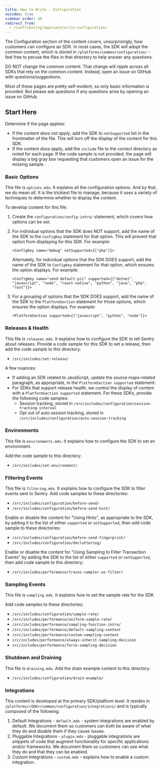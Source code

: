 ```yaml
---
title: How to Write - Configuration
noindex: true
sidebar_order: 40
redirect_from:
  - /contributing/approach/write-configuration/
---
```


The Configuration section of the content covers, unsurprisingly, how customers can configure an SDK. In most cases, the SDK will adopt the common content, which is stored in `/platforms/common/configuration/` - feel free to peruse the files in that directory to help answer any questions.

<Alert >

DO NOT change the common content. That change will ripple across all SDKs that rely on the common content. Instead, open an issue on GitHub with questions/suggestions.

</Alert >

Most of these pages are pretty self-evident, so only basic information is provided. But please ask questions if any questions arise by opening an issue on GitHub.

## Start Here

Determine if the page applies:

- If the content _does not apply_, add the SDK to `notSupported` list in the frontmatter of the file. This will turn off the display of the content for this SDK.
- If the content _does apply_, add the `include` file to the correct directory as noted for each page. If the code sample is not provided, the page will display a big gray box requesting that customers open an issue for the missing sample.

### Basic Options

This file is `options.mdx`. It explains all the configuration options. And by that, we do mean _all_. It is the trickiest file to manage, because it uses a variety of techniques to determine whether to display the content.

To develop content for this file:

1. Create the `configuration/config-intro/` statement, which covers how options can be set.
2. For individual options that the SDK does NOT support, add the name of the SDK to the `ConfigKey` statement for that option. This will prevent that option from displaying for this SDK. For example:

   `<ConfigKey name="debug" notSupported={["php"]}>`

   Alternately, for individual options that the SDK DOES support, add the name of the SDK to `ConfigKey` statement for that option, which ensures the option displays. For example:

   `<ConfigKey name="send-default-pii" supported={["dotnet", "javascript", "node", "react-native", "python", "java", "php", "rust"]}>`

3. For a grouping of options that the SDK DOES support, add the name of the SDK to the `PlatformSection` statement for those options, which ensures the option displays. For example:

   `<PlatformSection supported={["javascript", "python", "node"]}>`

### Releases & Health

This file is `releases.mdx`. It explains how to configure the SDK to tell Sentry about releases. Provide a code sample for this SDK to set a release, then add the code sample to this directory:

- `/src/includes/set-release/`

A few nuances:

- If adding an SDK related to JavaScript, update the source maps-related paragraph, as appropriate, in the `PlatformSection supported` statement.
- For SDKs that support release health, we control the display of content with a `PlatformSection supported` statement. For these SDKs, provide the following code samples:
  - Session tracking, stored in `/src/includes/configuration/session-tracking-interval`
  - Opt out of auto session tracking, stored in `/src/includes/configuration/auto-session-tracking`

### Environments

This file is `environments.mdx`. It explains how to configure the SDK to set an environment.

Add the code sample to this directory:

- `/src/includes/set-environment/`

### Filtering Events

This file is `filtering.mdx`. It explains how to configure the SDK to filter events sent to Sentry. Add code samples to these directories:

- `/src/includes/configuration/before-send/`
- `/src/includes/configuration/before-send-hint/`

Enable or disable the content for "Using Hints", as appropriate to the SDK, by adding it to the list of either `supported` or `notSupported`, then add code sample to these directories:

- `/src/includes/configuration/before-send-fingerprint/`
- `/src/includes/configuration/decluttering/`

Enable or disable the content for "Using Sampling to Filter Transaction Events" by adding the SDK to the list of either `supported` or `notSupported`, then add code sample to this directory:

- `/src/includes/performance/traces-sampler-as-filter/`

### Sampling Events

This file is `sampling.mdx`. It explains how to set the sample rate for the SDK.

Add code samples to these directories:

- `/src/includes/configuration/sample-rate/`
- `/src/includes/performance/uniform-sample-rate/`
- `/src/includes/performance/sampling-function-intro/`
- `/src/includes/performance/default-sampling-context`
- `/src/includes/performance/custom-sampling-context`
- `src/includes/performance/always-inherit-sampling-decision`
- `src/includes/performance/force-sampling-decision`

### Shutdown and Draining

This file is `draining.mdx`. Add the drain example content to this directory:

- `/src/includes/configuration/drain-example/`

### Integrations

This content is developed at the primary SDK/platform level. It resides in `/platforms/<SDK>/common/configuration/integrations/` and is typically composed of the following:

1. Default Integrations - `default.mdx` - system integrations are enabled by default. We document them so customers can both be aware of what they do and disable them if they cause issues.
2. Pluggable Integrations - `plugin.mdx` - pluggable integrations are snippets of code that augment functionality for specific applications and/or frameworks. We document them so customers can see what they do and that they can be enabled.
3. Custom Integrations - `custom.mdx` - explains how to enable a custom integration.
